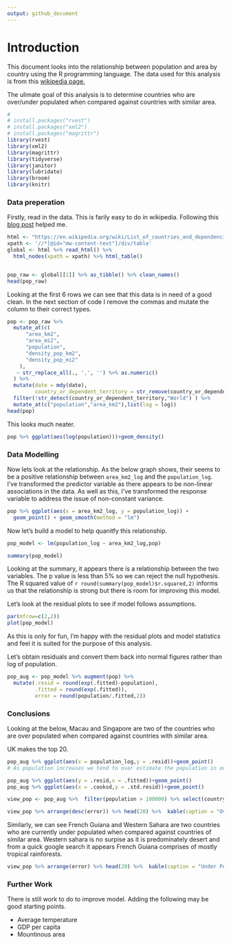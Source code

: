```yaml
---
output: github_document
---
```

# Introduction

This document looks into the relationship between population and area by country using the R programming language. The data used for this analysis is from this [wikipedia page.](https://en.wikipedia.org/wiki/List_of_countries_and_dependencies_by_population_density)

The ulimate goal of this analysis is to determine countries who are over/under populated when compared against countries with similar area.


```r
#
# install.packages("rvest")
# install.packages("xml2")
# install.packages("magrittr")
library(rvest)
library(xml2)
library(magrittr)
library(tidyverse)
library(janitor)
library(lubridate)
library(broom)
library(knitr)
```

### Data preperation

Firstly, read in the data. This is farily easy to do in wikipedia. Following this [blog post](https://www.engineeringbigdata.com/web-scraping-wikipedia-world-population-rvest-r/) helped me.
```r
html <- "https://en.wikipedia.org/wiki/List_of_countries_and_dependencies_by_population_density"
xpath <- '//*[@id="mw-content-text"]/div/table'
global <- html %>% read_html() %>%
  html_nodes(xpath = xpath) %>% html_table()


pop_raw <- global[[1]] %>% as_tibble() %>% clean_names() 
head(pop_raw)
```
Looking at the first 6 rows we can see that this data is in need of a good clean. In the next section of code I remove the commas and mutate the column to their correct types.
```r
pop <- pop_raw %>%
  mutate_at(c(
      "area_km2",
      "area_mi2",
      "population",
      "density_pop_km2",
      "density_pop_mi2"
    ),
   ~ str_replace_all(., ',', '') %>% as.numeric()
  ) %>%
  mutate(date = mdy(date),
         country_or_dependent_territory = str_remove(country_or_dependent_territory,'( *)\\[note .*')) %>%
  filter(!str_detect(country_or_dependent_territory,"World") ) %>%
  mutate_at(c("population","area_km2"),list(log = log))
head(pop)
```

This looks much neater.

```r
pop %>% ggplot(aes(log(population)))+geom_density()
```

### Data Modelling

Now lets look at the relationship. As the below graph shows, their seems to be a positive relationship between `area_km2_log` and the `population_log`.  I've transformed the predictor variable as there appears to be non-linear associations in the data. As well as this, I've transformed the response variable to address the issue of non-constant variance.

```r
pop %>% ggplot(aes(x = area_km2_log, y = population_log)) +
  geom_point() + geom_smooth(method = "lm")
```

Now let's build a model to help quanitfy this relationship.

```r
pop_model <- lm(population_log ~ area_km2_log,pop)

summary(pop_model)
```

Looking at the summary, it appears there is a relationship between the two variables. The p value is less than 5% so we can reject the null hypothesis. The R squared value of `r round(summary(pop_model)$r.squared,2)` informs us that the relationship is strong but there is room for improving this model. 

Let's look at the residual plots to see if model follows assumptions.
```r
par(mfrow=c(2,2))
plot(pop_model)
```

As this is only for fun, I'm happy with the residual plots and model statistics and feel it is suited for the purpose of this analysis. 

Let's obtain residuals and convert them back into normal figures rather than log of population.

```r
pop_aug <- pop_model %>% augment(pop) %>%
  mutate(.resid = round(exp(.fitted)-population),
         .fitted = round(exp(.fitted)),
         error = round(population/.fitted,2))

```

### Conclusions

Looking at the below, Macau and Singapore are two of the countries who are over populated when compared against countries with similar area.

UK makes the top 20.

```r
pop_aug %>% ggplot(aes(x = population_log,y = .resid))+geom_point()
# As population increases we tend to over estimate the population in our model

pop_aug %>% ggplot(aes(y = .resid,x = .fitted))+geom_point()
pop_aug %>% ggplot(aes(x = .cooksd,y = .std.resid))+geom_point()
```
```r
view_pop <- pop_aug %>%  filter(population > 100000) %>% select(country_or_dependent_territory,area_km2,population,.fitted,.resid,error)

view_pop %>% arrange(desc(error)) %>% head(20) %>%  kable(caption = "Over Populated Countries",format = "markdown",format.args = list(big.mark = ",",scientific =F))
```

Similarly, we can see French Guiana and Western Sahara are two countries who are currently under populated when compared against countries of similar area. Western sahara is no surpise as it is predominately desert and from a quick google search it appears French Guiana comprises of mostly tropical rainforests.

```r
view_pop %>% arrange(error) %>% head(20) %>%  kable(caption = "Under Populated Countries",format = "markdown",format.args = list(big.mark = ",",scientific =F))
```

### Further Work

There is still work to do to improve model. Adding the following may be good starting points.

* Average temperature
* GDP per capita
* Mountinous area
